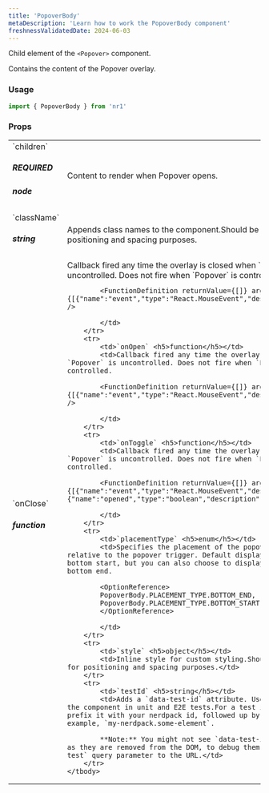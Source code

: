 ```yaml
---
title: 'PopoverBody'
metaDescription: 'Learn how to work the PopoverBody component'
freshnessValidatedDate: 2024-06-03
---
```


Child element of the `<Popover>` component.

Contains the content of the Popover overlay.

### Usage

```js
import { PopoverBody } from 'nr1'
```


### Props

<table>
    <tbody>
        <tr>
            <td>`children` <h5>REQUIRED</h5> <h5>node</h5></td>
            <td>Content to render when Popover opens.</td>
        </tr>
        <tr>
            <td>`className` <h5>string</h5></td>
            <td>Appends class names to the component.Should be used only for positioning and spacing purposes.</td>
        </tr>
        <tr>
            <td>`onClose` <h5>function</h5></td>
            <td>Callback fired any time the overlay is closed when `Popover` is uncontrolled. Does not fire when `Popover` is controlled.
            
            <FunctionDefinition returnValue={[]} arguments={[{"name":"event","type":"React.MouseEvent","description":""}]} />
            
            </td>
        </tr>
        <tr>
            <td>`onOpen` <h5>function</h5></td>
            <td>Callback fired any time the overlay is opened when `Popover` is uncontrolled. Does not fire when `Popover` is controlled.
            
            <FunctionDefinition returnValue={[]} arguments={[{"name":"event","type":"React.MouseEvent","description":""}]} />
            
            </td>
        </tr>
        <tr>
            <td>`onToggle` <h5>function</h5></td>
            <td>Callback fired any time the overlay is toggled when `Popover` is uncontrolled. Does not fire when `Popover` is controlled.
            
            <FunctionDefinition returnValue={[]} arguments={[{"name":"event","type":"React.MouseEvent","description":""},{"name":"opened","type":"boolean","description":""}]} />
            
            </td>
        </tr>
        <tr>
            <td>`placementType` <h5>enum</h5></td>
            <td>Specifies the placement of the popover body relative to the popover trigger. Default display is on the bottom start, but you can also choose to display it from the bottom end.
            
            <OptionReference>
            PopoverBody.PLACEMENT_TYPE.BOTTOM_END,
            PopoverBody.PLACEMENT_TYPE.BOTTOM_START
            </OptionReference>
            
            </td>
        </tr>
        <tr>
            <td>`style` <h5>object</h5></td>
            <td>Inline style for custom styling.Should be used only for positioning and spacing purposes.</td>
        </tr>
        <tr>
            <td>`testId` <h5>string</h5></td>
            <td>Adds a `data-test-id` attribute. Use it to target the component in unit and E2E tests.For a test id to be valid, prefix it with your nerdpack id, followed up by a dot.For example, `my-nerdpack.some-element`.
            
            **Note:** You might not see `data-test-id` attributes as they are removed from the DOM, to debug them pass a `e2e-test` query parameter to the URL.</td>
        </tr>
    </tbody>
</table>